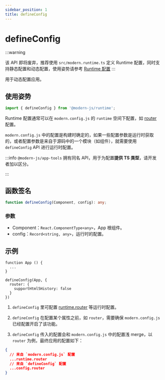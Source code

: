 ```yaml
---
sidebar_position: 1
title: defineConfig
---
```


# defineConfig

:::warning

该 API 即将废弃，推荐使用 `src/modern.runtime.ts` 定义 Runtime 配置，同时支持静态配置和动态配置，使用姿势请参考 [Runtime 配置](/configure/app/runtime/0-intro.html)
:::

用于动态配置应用。

## 使用姿势

```ts
import { defineConfig } from '@modern-js/runtime';
```

Runtime 配置通常可以在 `modern.config.js` 的 `runtime` 空间下配置，如 [router](/configure/app/runtime/router) 配置。

`modern.config.js` 中的配置是构建时确定的，如果一些配置参数是运行时获取的，或者配置参数是来自于源码中的一个模块（如组件），就需要使用 `defineConfig` API 进行运行时配置。

:::info
`@modern-js/app-tools` 拥有同名 API，用于为配置**提供 TS 类型**，请开发者加以区分。

:::

## 函数签名

```ts
function defineConfig(Component, config): any;
```

### 参数

- Component：`React.ComponentType<any>`，App 根组件。
- config：`Record<string, any>`，运行时的配置。

## 示例

```tsx
function App () {
  ...
}

defineConfig(App, {
  router: {
    supportHtml5History: false
  }
})
```

1. `defineConfig` 里可配置 [runtime.router](/configure/app/runtime/router) 等运行时配置。

2. `defineConfig` 在配置某个属性之前，如 `router`，需要确保 `modern.config.js` 已经配置开启了该功能。

3. `defineConfig` 传入的配置会和 `modern.config.js` 中的配置浅 merge，以 `router` 为例，最终应用的配置如下：

```json
{
  // 来自 `modern.config.js` 配置
  ...runtime.router
  // 来自 `defineConfig` 配置
  ...config.router
}
```
